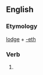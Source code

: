 ==English==

===Etymology===
[[lodge]] + [[-eth]]

===Verb===
{{infl|en|verb form}}

# {{archaic third-person singular of|lodge}}